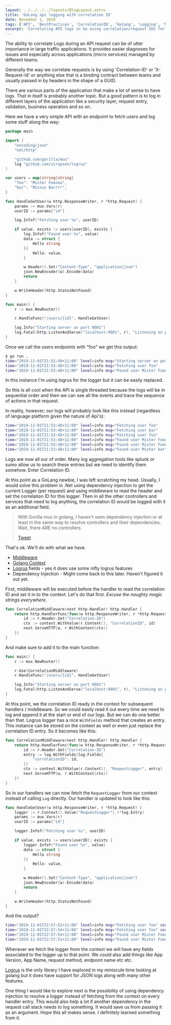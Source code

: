 ```yaml
---
layout: ../../../../layouts/BlogLayout.astro
title: 'GoLang api logging with correlation ID'
date: November 1, 2019
tags: ['API', 'BestPractices', 'CorrelationID', 'Golang', 'Logging', 'Microservicea', 'RequestID']
excerpt: 'Correlating API logs in Go using correlation/request IDs for better traceability.'
---
```


The ability to correlate Logs during an API request can be of utter importance in large traffic applications.
It provides easier diagnoses for issues and especially across applications (micro services) managed by different teams.

Generally the way we correlate requests is by using 'Correlation-ID' or 'X-Request-Id' or
anything else that is a binding contract between teams and usually passed in by headers in the shape of a GUID.

There are various parts of the application that make a lot of sense to have logs. That in itself is
probably another topic. But a good pattern is to log in different layers of the application like a
security layer, request entry, validation, business operation and so on.

Here we have a very simple API with an endpoint to fetch users and log some stuff along the way:

```go
package main

import (
	"encoding/json"
	"net/http"

	"github.com/gorilla/mux"
	log "github.com/sirupsen/logrus"
)

var users = map[string]string{
	"foo": "Mister Fooooo",
	"bar": "Missus Barrrr",
}

func HandleGetUser(w http.ResponseWriter, r *http.Request) {
	params := mux.Vars(r)
	userID := params["id"]

	log.Infof("Fetching user %s", userID)

	if value, exists := users[userID]; exists {
		log.Infof("Found user %s", value)
		data := struct {
			Hello string
		}{
			Hello: value,
		}

		w.Header().Set("Content-Type", "application/json")
		json.NewEncoder(w).Encode(data)
		return
	}

	w.WriteHeader(http.StatusNotFound)
}

func main() {
	r := mux.NewRouter()

	r.HandleFunc("/users/{id}", HandleGetUser)

	log.Info("Starting server on port 9001")
	log.Fatal(http.ListenAndServe("localhost:9001", r), "Listening on port 9001")
}

```

Once we call the users endpoints with "foo" we get this output:

```sh
$ go run .
time="2019-11-01T21:52:49+11:00" level=info msg="Starting server on port 9001"
time="2019-11-01T21:53:48+11:00" level=info msg="Fetching user foo"
time="2019-11-01T21:53:48+11:00" level=info msg="Found user Mister Fooooo"
```

In this instance I'm using logrus for the logger but it can be easily replaced.

So this is all cool when the API is single threaded because the logs will be in sequential
order and then we can see all the events and trace the sequence of actions in that request.

In reality, however; our logs will probably look like this instead (regardless of language platform given the nature of Api's):

```sh
time="2019-11-01T21:53:48+11:00" level=info msg="Fetching user foo"
time="2019-11-01T21:53:48+11:00" level=info msg="Fetching user bar"
time="2019-11-01T21:53:48+11:00" level=info msg="Fetching user foo"
time="2019-11-01T21:53:48+11:00" level=info msg="Found user Mister Fooooo"
time="2019-11-01T21:53:48+11:00" level=info msg="Found user Mister Fooooo"
time="2019-11-01T21:53:48+11:00" level=info msg="Found user Mister bar"
```

Logs are now all our of order. Many log aggregation tools like splunk or sumo allow us to search these
entries but we need to identify them somehow. Enter Correlation ID.

At this point as a GoLang newbie, I was left scratching my head. Usually, I would solve this problem in 
.Net using dependency injection to get the current Logger (per request) and using middleware to read the 
header and set the correlation ID for this logger. Then in all the other controllers and services that 
need to log anything, the correlation ID would be logged with it as an additional field.

> With Gorilla mux in golang, I haven't seen dependency injection or at least in the same way to resolve controllers and their dependencies. Wait, there ARE no controllers.
>
> [Tweet](http://twitter.com/share?&text=With%20Gorilla%20mux%20in%20golang%2C%20I%20haven't%20seen%20dependency%20injection%20or%20at%20least%20in%20the%20same%20way%20to%20resolve%20controllers%20and%20their%20dependencies.%20Wait%2C%20there%20ARE%20no%20controllers.%20&url=https://dejanvasic.wordpress.com/2019/11/01/golang-logging-with-correlation-id/)

That's ok. We'll do with what we have.

- [Middleware](https://github.com/gorilla/mux#middleware)
- [Golang Context](https://golang.org/pkg/context/)
- [Logrus](https://github.com/sirupsen/logrus) fields - yes it does use some nifty logrus features
- Dependency Injection - Might come back to this later. Haven't figured it out yet.

First, middleware will be executed before the handler to read the correlation ID and set it in to the 
context. Let's do that first. _Excuse the naughty magic strings everywhere._

```go
func CorrelationMiddleware(next http.Handler) http.Handler {
	return http.HandlerFunc(func(w http.ResponseWriter, r *http.Request) {
		id := r.Header.Get("Correlation-ID")
		ctx := context.WithValue(r.Context(), "CorrelationID", id)
		next.ServeHTTP(w, r.WithContext(ctx))
	})
}
```

And make sure to add it to the main function:

```go
func main() {
	r := mux.NewRouter()

	r.Use(CorrelationMiddleware)
	r.HandleFunc("/users/{id}", HandleGetUser)

	log.Info("Starting server on port 9001")
	log.Fatal(http.ListenAndServe("localhost:9001", r), "Listening on port 9001")
}

```

At this point, we the correlation ID ready in the context for subsequent handlers / middleware.
So we could easily read it out every time we need to log and append it at the start or end of our logs.
But we can do one better than that. Logrus logger has a nice `WithFields`
method that creates an entry. This instance can be stored on the context as well or even
just replace the correlation ID entry. So it becomes like this:

```go
func CorrelationMiddleware(next http.Handler) http.Handler {
	return http.HandlerFunc(func(w http.ResponseWriter, r *http.Request) {
		id := r.Header.Get("Correlation-ID")
		entry := log.WithFields(log.Fields{
			"correlationID": id,
		})
		ctx := context.WithValue(r.Context(), "RequestLogger", entry)
		next.ServeHTTP(w, r.WithContext(ctx))
	})
}
```

So in our handlers we can now fetch the `RequestLogger` from our context instead of calling
`Log` directly. Our handler is updated to look like this:

```go
func HandleGetUser(w http.ResponseWriter, r *http.Request) {
	logger := r.Context().Value("RequestLogger").(*log.Entry)
	params := mux.Vars(r)
	userID := params["id"]

	logger.Infof("Fetching user %s", userID)

	if value, exists := users[userID]; exists {
		logger.Infof("Found user %s", value)
		data := struct {
			Hello string
		}{
			Hello: value,
		}

		w.Header().Set("Content-Type", "application/json")
		json.NewEncoder(w).Encode(data)
		return
	}

	w.WriteHeader(http.StatusNotFound)
}
```

And the output?

```sh
time="2019-11-01T22:57:51+11:00" level=info msg="Fetching user foo" correlationID=111
time="2019-11-01T22:57:54+11:00" level=info msg="Fetching user foo" correlationID=222
time="2019-11-01T22:57:54+11:00" level=info msg="Found user Mister Fooooo" correlationID=222
time="2019-11-01T22:57:51+11:00" level=info msg="Found user Mister Fooooo" correlationID=111
```

Whenever we fetch the logger from the context we will have any fields associated to the
logger up to that point. We could also add things like App Version, App Name, request method, endpoint name etc etc.

[Logrus](https://github.com/sirupsen/logrus) is the only library I have explored in my
miniscule time looking at golang but it does have support for JSON logs along with many other features.

One thing I would like to explore next is the possibility of using dependency injection to
resolve a logger instead of fetching from the context on every handler entry.
This would also help a lot if another dependency in the request call stack needs to log something.
It would save us from passing it as an argument. Hope this all makes sense. I definitely learned something from it.
